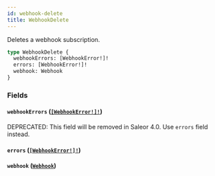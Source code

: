 ```yaml
---
id: webhook-delete
title: WebhookDelete
---
```


Deletes a webhook subscription.

```graphql
type WebhookDelete {
  webhookErrors: [WebhookError!]!
  errors: [WebhookError!]!
  webhook: Webhook
}
```

### Fields

#### `webhookErrors` ([`[WebhookError!]!`](/developer/api-reference/objects/webhook-error))

<span class="badge badge--warning">DEPRECATED: This field will be removed in Saleor 4.0. Use `errors` field instead.</span>

#### `errors` ([`[WebhookError!]!`](/developer/api-reference/objects/webhook-error))

#### `webhook` ([`Webhook`](/developer/api-reference/objects/webhook))
